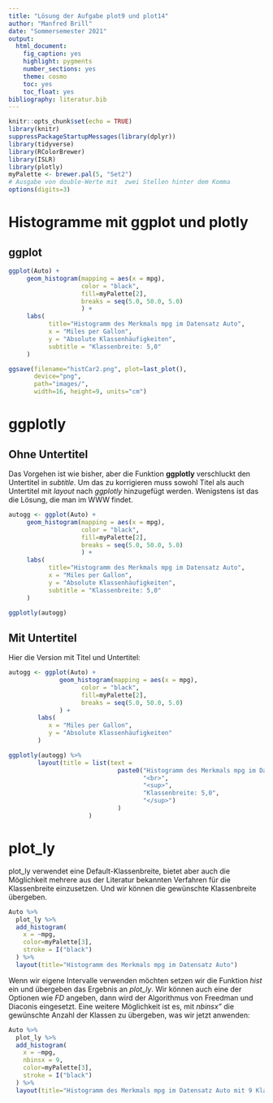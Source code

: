 ```yaml
---
title: "Lösung der Aufgabe plot9 und plot14"
author: "Manfred Brill"
date: "Sommersemester 2021"
output: 
  html_document: 
    fig_caption: yes
    highlight: pygments
    number_sections: yes
    theme: cosmo
    toc: yes
    toc_float: yes
bibliography: literatur.bib    
---
```


```r
knitr::opts_chunk$set(echo = TRUE)
library(knitr)
suppressPackageStartupMessages(library(dplyr))
library(tidyverse)
library(RColorBrewer)
library(ISLR)
library(plotly)
myPalette <- brewer.pal(5, "Set2")
# Ausgabe von double-Werte mit  zwei Stellen hinter dem Komma
options(digits=3)
```

# Histogramme mit ggplot und plotly

## ggplot

```r
ggplot(Auto) +
     geom_histogram(mapping = aes(x = mpg),
                    color = "black",
                    fill=myPalette[2],
                    breaks = seq(5.0, 50.0, 5.0)
                    ) +
     labs(
           title="Histogramm des Merkmals mpg im Datensatz Auto",
           x = "Miles per Gallon",
           y = "Absolute Klassenhäufigkeiten",
           subtitle = "Klassenbreite: 5,0"
     )

ggsave(filename="histCar2.png", plot=last_plot(), 
       device="png",
       path="images/", 
       width=16, height=9, units="cm")
```

# ggplotly

## Ohne Untertitel

Das Vorgehen ist wie bisher, aber die Funktion **ggplotly** verschluckt
den Untertitel in *subtitle*. Um das zu korrigieren muss sowohl
Titel als auch Untertitel mit *layout* nach *ggplotly* hinzugefügt werden.
Wenigstens ist das die Lösung, die man im WWW findet.

```r
autogg <- ggplot(Auto) +
     geom_histogram(mapping = aes(x = mpg),
                    color = "black",
                    fill=myPalette[2],
                    breaks = seq(5.0, 50.0, 5.0)
                    ) +
     labs(
           title="Histogramm des Merkmals mpg im Datensatz Auto",
           x = "Miles per Gallon",
           y = "Absolute Klassenhäufigkeiten",
           subtitle = "Klassenbreite: 5,0"
     )

ggplotly(autogg)
```

## Mit Untertitel

Hier die Version mit Titel und Untertitel:

```r
autogg <- ggplot(Auto) +
              geom_histogram(mapping = aes(x = mpg),
                    color = "black",
                    fill=myPalette[2],
                    breaks = seq(5.0, 50.0, 5.0)
              ) +
        labs(
           x = "Miles per Gallon",
           y = "Absolute Klassenhäufigkeiten"
        )

ggplotly(autogg) %>%
        layout(title = list(text = 
                              paste0("Histogramm des Merkmals mpg im Datensatz Auto",                  
                                     "<br>",
                                     "<sup>",
                                     "Klassenbreite: 5,0",
                                     "</sup>")
                              )
                      )
```

# plot_ly

plot_ly verwendet eine Default-Klassenbreite, bietet aber auch die Möglichkeit mehrere aus der
Literatur bekannten Verfahren für die Klassenbreite einzusetzen. Und wir können die 
gewünschte Klassenbreite übergeben.

```r
Auto %>%
  plot_ly %>%
  add_histogram(
    x = ~mpg,
    color=myPalette[3],
    stroke = I("black")
  ) %>%
  layout(title="Histogramm des Merkmals mpg im Datensatz Auto")
```

Wenn wir eigene Intervalle
verwenden möchten setzen wir die Funktion *hist* ein und übergeben das Ergebnis
an *plot_ly*. Wir können auch eine der Optionen wie *FD* angeben, dann wird der
Algorithmus von Freedman und Diaconis eingesetzt. Eine weitere Möglichkeit ist es,
mit *nbinsx"* die gewünschte Anzahl der Klassen zu übergeben, was wir jetzt anwenden:

```r
Auto %>%
  plot_ly %>%
  add_histogram(
    x = ~mpg,
    nbinsx = 9,
    color=myPalette[3],
    stroke = I("black")
  ) %>%
  layout(title="Histogramm des Merkmals mpg im Datensatz Auto mit 9 Klassen")
```

